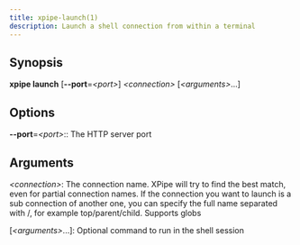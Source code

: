 ```yaml
---
title: xpipe-launch(1)
description: Launch a shell connection from within a terminal
---
```


## Synopsis

**xpipe launch** [**--port**=_&lt;port>_] _&lt;connection>_ [_&lt;arguments>_...]

## Options

**--port**=_&lt;port>_::
  The HTTP server port


## Arguments

_&lt;connection>_:
  The connection name. XPipe will try to find the best match, even for partial connection names. If the connection you want to launch is a sub connection of another one, you can specify the full name separated with /, for example top/parent/child. Supports globs

[_&lt;arguments>_...]:
  Optional command to run in the shell session
